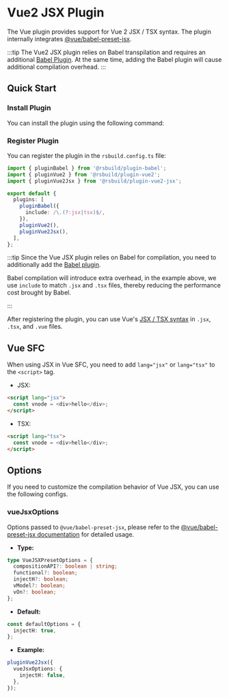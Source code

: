 # Vue2 JSX Plugin


<SourceCode href="https://github.com/web-infra-dev/rsbuild/tree/main/packages/plugin-vue2-jsx" />

The Vue plugin provides support for Vue 2 JSX / TSX syntax. The plugin internally integrates [@vue/babel-preset-jsx](https://github.com/vuejs/jsx-vue2).

:::tip
The Vue2 JSX plugin relies on Babel transpilation and requires an additional [Babel Plugin](/plugins/list/plugin-babel). At the same time, adding the Babel plugin will cause additional compilation overhead.
:::

## Quick Start

### Install Plugin

You can install the plugin using the following command:


<PackageManagerTabs command="add @rsbuild/plugin-babel @rsbuild/plugin-vue2-jsx -D" />

### Register Plugin

You can register the plugin in the `rsbuild.config.ts` file:

```ts title="rsbuild.config.ts"
import { pluginBabel } from '@rsbuild/plugin-babel';
import { pluginVue2 } from '@rsbuild/plugin-vue2';
import { pluginVue2Jsx } from '@rsbuild/plugin-vue2-jsx';

export default {
  plugins: [
    pluginBabel({
      include: /\.(?:jsx|tsx)$/,
    }),
    pluginVue2(),
    pluginVue2Jsx(),
  ],
};
```

:::tip
Since the Vue JSX plugin relies on Babel for compilation, you need to additionally add the [Babel plugin](/plugins/list/plugin-babel).

Babel compilation will introduce extra overhead, in the example above, we use `include` to match `.jsx` and `.tsx` files, thereby reducing the performance cost brought by Babel.

:::

After registering the plugin, you can use Vue's [JSX / TSX syntax](https://github.com/vuejs/jsx-vue2) in `.jsx`, `.tsx`, and `.vue` files.

## Vue SFC

When using JSX in Vue SFC, you need to add `lang="jsx"` or `lang="tsx"` to the `<script>` tag.

- JSX:

```html title="App.vue"
<script lang="jsx">
  const vnode = <div>hello</div>;
</script>
```

- TSX:

```html title="App.vue"
<script lang="tsx">
  const vnode = <div>hello</div>;
</script>
```

## Options

If you need to customize the compilation behavior of Vue JSX, you can use the following configs.

### vueJsxOptions

Options passed to `@vue/babel-preset-jsx`, please refer to the [@vue/babel-preset-jsx documentation](https://github.com/vuejs/jsx-vue2) for detailed usage.

- **Type:**

```ts
type VueJSXPresetOptions = {
  compositionAPI?: boolean | string;
  functional?: boolean;
  injectH?: boolean;
  vModel?: boolean;
  vOn?: boolean;
};
```

- **Default:**

```ts
const defaultOptions = {
  injectH: true,
};
```

- **Example:**

```ts
pluginVue2Jsx({
  vueJsxOptions: {
    injectH: false,
  },
});
```
